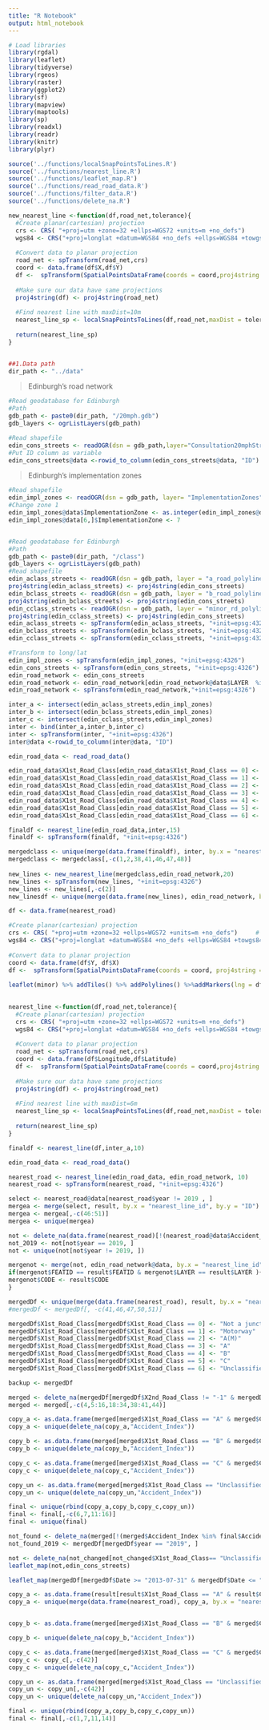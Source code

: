 ```yaml
---
title: "R Notebook"
output: html_notebook
---
```

```r
# Load libraries
library(rgdal)
library(leaflet)
library(tidyverse)
library(rgeos)
library(raster)
library(ggplot2)
library(sf)
library(mapview)
library(maptools)
library(sp)
library(readxl)
library(readr)
library(knitr)
library(plyr)

source('../functions/localSnapPointsToLines.R')
source('../functions/nearest_line.R')
source('../functions/leaflet_map.R')
source('../functions/read_road_data.R')
source('../functions/filter_data.R')
source('../functions/delete_na.R')

new_nearest_line <-function(df,road_net,tolerance){
  #Create planar(cartesian) projection 
  crs <- CRS( "+proj=utm +zone=32 +ellps=WGS72 +units=m +no_defs")     # UTM zone = 32 N
  wgs84 <- CRS("+proj=longlat +datum=WGS84 +no_defs +ellps=WGS84 +towgs84=0,0,0")  # long/lat
  
  #Convert data to planar projection  
  road_net <- spTransform(road_net,crs)
  coord <- data.frame(df$X,df$Y)
  df <-  spTransform(SpatialPointsDataFrame(coords = coord,proj4string = wgs84,data = df), crs)
  
  #Make sure our data have same projections
  proj4string(df) <- proj4string(road_net)
  
  #Find nearest line with maxDist=10m 
  nearest_line_sp <- localSnapPointsToLines(df,road_net,maxDist = tolerance,withAttrs=TRUE)
  
  return(nearest_line_sp)
}


##1.Data path 
dir_path <- "../data"
```

> Edinburgh's road network

```r
#Read geodatabase for Edinburgh
#Path
gdb_path <- paste0(dir_path, "/20mph.gdb")
gdb_layers <- ogrListLayers(gdb_path)

#Read shapefile
edin_cons_streets <- readOGR(dsn = gdb_path,layer="Consultation20mphStreets", verbose = FALSE)
#Put ID column as variable 
edin_cons_streets@data <-rowid_to_column(edin_cons_streets@data, "ID")
```

> Edinburgh's implementation zones

```r
#Read shapefile
edin_impl_zones <- readOGR(dsn = gdb_path, layer= "ImplementationZones", verbose = FALSE)
#Change zone 1
edin_impl_zones@data$ImplementationZone <- as.integer(edin_impl_zones@data$ImplementationZone)
edin_impl_zones@data[6,]$ImplementationZone <- 7


#Read geodatabase for Edinburgh
#Path
gdb_path <- paste0(dir_path, "/class")
gdb_layers <- ogrListLayers(gdb_path)
#Read shapefile
edin_aclass_streets <- readOGR(dsn = gdb_path, layer = "a_road_polyline", verbose = FALSE)
proj4string(edin_aclass_streets) <- proj4string(edin_cons_streets)
edin_bclass_streets <- readOGR(dsn = gdb_path, layer = "b_road_polyline", verbose = FALSE)
proj4string(edin_bclass_streets) <- proj4string(edin_cons_streets)
edin_cclass_streets <- readOGR(dsn = gdb_path, layer = "minor_rd_polyline", verbose = FALSE)
proj4string(edin_cclass_streets) <- proj4string(edin_cons_streets)
edin_aclass_streets <- spTransform(edin_aclass_streets, "+init=epsg:4326")
edin_bclass_streets <- spTransform(edin_bclass_streets, "+init=epsg:4326")
edin_cclass_streets <- spTransform(edin_cclass_streets, "+init=epsg:4326")
```



```r
#Transform to long/lat
edin_impl_zones <- spTransform(edin_impl_zones, "+init=epsg:4326")
edin_cons_streets <- spTransform(edin_cons_streets, "+init=epsg:4326")
edin_road_network <- edin_cons_streets
edin_road_network <- edin_road_network[edin_road_network@data$LAYER  %in% c("20mph existing streets", "20mph local streets","20mph main streets","30mph","Part time 20mph"),]
edin_road_network <- spTransform(edin_road_network,"+init=epsg:4326")
```


```r
inter_a <- intersect(edin_aclass_streets,edin_impl_zones)
inter_b <- intersect(edin_bclass_streets,edin_impl_zones)
inter_c <- intersect(edin_cclass_streets,edin_impl_zones)
inter <- bind(inter_a,inter_b,inter_c)
inter <- spTransform(inter, "+init=epsg:4326")
inter@data <-rowid_to_column(inter@data, "ID")

edin_road_data <- read_road_data()

edin_road_data$X1st_Road_Class[edin_road_data$X1st_Road_Class == 0] <- "Not a junction or within 20meters"
edin_road_data$X1st_Road_Class[edin_road_data$X1st_Road_Class == 1] <- "Motorway"
edin_road_data$X1st_Road_Class[edin_road_data$X1st_Road_Class == 2] <- "A(M)"
edin_road_data$X1st_Road_Class[edin_road_data$X1st_Road_Class == 3] <- "A"
edin_road_data$X1st_Road_Class[edin_road_data$X1st_Road_Class == 4] <- "B"
edin_road_data$X1st_Road_Class[edin_road_data$X1st_Road_Class == 5] <- "C"
edin_road_data$X1st_Road_Class[edin_road_data$X1st_Road_Class == 6] <- "Unclassified"
```


```r
finaldf <- nearest_line(edin_road_data,inter,15)
finaldf <- spTransform(finaldf, "+init=epsg:4326")

mergedclass <- unique(merge(data.frame(finaldf), inter, by.x = "nearest_line_id", by.y = "ID"))
mergedclass <- mergedclass[,-c(1,2,38,41,46,47,48)]
  
new_lines <- new_nearest_line(mergedclass,edin_road_network,20)
new_lines <- spTransform(new_lines, "+init=epsg:4326")
new_lines <- new_lines[,-c(2)]
new_linesdf <- unique(merge(data.frame(new_lines), edin_road_network, by.x = "nearest_line_id", by.y = "ID"))
```


```r

df <- data.frame(nearest_road)

#Create planar(cartesian) projection 
crs <- CRS( "+proj=utm +zone=32 +ellps=WGS72 +units=m +no_defs")     # UTM zone = 32 N
wgs84 <- CRS("+proj=longlat +datum=WGS84 +no_defs +ellps=WGS84 +towgs84=0,0,0")  # long/lat
  
#Convert data to planar projection  
coord <- data.frame(df$Y, df$X)
df <-  spTransform(SpatialPointsDataFrame(coords = coord, proj4string = wgs84, data = df), crs)
  
leaflet(minor) %>% addTiles() %>% addPolylines() %>%addMarkers(lng = df$X, lat = df$Y)
  

nearest_line <-function(df,road_net,tolerance){
  #Create planar(cartesian) projection 
  crs <- CRS( "+proj=utm +zone=32 +ellps=WGS72 +units=m +no_defs")     # UTM zone = 32 N
  wgs84 <- CRS("+proj=longlat +datum=WGS84 +no_defs +ellps=WGS84 +towgs84=0,0,0")  # long/lat
  
  #Convert data to planar projection  
  road_net <- spTransform(road_net,crs)
  coord <- data.frame(df$Longitude,df$Latitude)
  df <-  spTransform(SpatialPointsDataFrame(coords = coord,proj4string = wgs84,data = df), crs)
  
  #Make sure our data have same projections
  proj4string(df) <- proj4string(road_net)
  
  #Find nearest line with maxDist=6m 
  nearest_line_sp <- localSnapPointsToLines(df,road_net,maxDist = tolerance,withAttrs=TRUE)
  
  return(nearest_line_sp)
}

finaldf <- nearest_line(df,inter_a,10)

```


```r
edin_road_data <- read_road_data()
```


```r
nearest_road <- nearest_line(edin_road_data, edin_road_network, 10)
nearest_road <- spTransform(nearest_road, "+init=epsg:4326")
```


```r
select <- nearest_road@data[nearest_road$year != 2019 , ]
mergea <- merge(select, result, by.x = "nearest_line_id", by.y = "ID")
mergea <- mergea[,-c(46:51)]
mergea <- unique(mergea)

not <- delete_na(data.frame(nearest_road)[!(nearest_road@data$Accident_Index %in% mergea$Accident_Index),],"Accident_Index")
not_2019 <- not[not$year == 2019, ]
not <- unique(not[not$year != 2019, ])

mergenot <- merge(not, edin_road_network@data, by.x = "nearest_line_id", by.y = "ID")
if(mergenot$FEATID == result$FEATID & mergenot$LAYER == result$LAYER ){
mergenot$CODE <- result$CODE
}

```


```r
mergedDf <- unique(merge(data.frame(nearest_road), result, by.x = "nearest_line_id", by.y = "ID"))
#mergedDf <- mergedDf[, -c(41,46,47,50,51)]

mergedDf$X1st_Road_Class[mergedDf$X1st_Road_Class == 0] <- "Not a junction or within 20meters"
mergedDf$X1st_Road_Class[mergedDf$X1st_Road_Class == 1] <- "Motorway"
mergedDf$X1st_Road_Class[mergedDf$X1st_Road_Class == 2] <- "A(M)"
mergedDf$X1st_Road_Class[mergedDf$X1st_Road_Class == 3] <- "A"
mergedDf$X1st_Road_Class[mergedDf$X1st_Road_Class == 4] <- "B"
mergedDf$X1st_Road_Class[mergedDf$X1st_Road_Class == 5] <- "C"
mergedDf$X1st_Road_Class[mergedDf$X1st_Road_Class == 6] <- "Unclassified"

backup <- mergedDf

merged <- delete_na(mergedDf[mergedDf$X2nd_Road_Class != "-1" & mergedDf$geometry_type == "MULTIPOINT", ],"Accident_Index")
merged <- merged[,-c(4,5:16,18:34,38:41,44)]
```


```r
copy_a <- as.data.frame(merged[merged$X1st_Road_Class == "A" & merged$CODE == 3001, ])
copy_a <- unique(delete_na(copy_a,"Accident_Index"))

copy_b <- as.data.frame(merged[merged$X1st_Road_Class == "B" & merged$CODE == 3002, ])
copy_b <- unique(delete_na(copy_b,"Accident_Index"))

copy_c <- as.data.frame(merged[merged$X1st_Road_Class == "C" & merged$CODE == 3004, ])
copy_c <- unique(delete_na(copy_c,"Accident_Index"))

copy_un <- as.data.frame(merged[merged$X1st_Road_Class == "Unclassified" & merged$CODE == 3004, ])
copy_un <- unique(delete_na(copy_un,"Accident_Index"))

final <- unique(rbind(copy_a,copy_b,copy_c,copy_un))
final <- final[,-c(6,7,11:16)]
final <- unique(final)
```


```r
not_found <- delete_na(merged[!(merged$Accident_Index %in% final$Accident_Index),],"Accident_Index")
not_found_2019 <- mergedDf[mergedDf$year == "2019", ]

not <- delete_na(not_changed[not_changed$X1st_Road_Class== "Unclassified" & not_changed$LAYER == "30mph", ], "Accident_Index")
leaflet_map(not,edin_cons_streets)

```



```r
leaflet_map(mergedDf[mergedDf$Date >= "2013-07-31" & mergedDf$Date <= "2013-07-30" ,],edin_cons_streets)
```


```r
copy_a <- as.data.frame(result[result$X1st_Road_Class == "A" & result$CODE == 3001, ])
copy_a <- unique(merge(data.frame(nearest_road), copy_a, by.x = "nearest_line_id", by.y = "ID"))


copy_b <- as.data.frame(merged[merged$X1st_Road_Class == "B" & merged$CODE == 3002, ])

copy_b <- unique(delete_na(copy_b,"Accident_Index"))

copy_c <- as.data.frame(merged[merged$X1st_Road_Class == "C" & merged$CODE == 3004, ])
copy_c <- copy_c[,-c(42)]
copy_c <- unique(delete_na(copy_c,"Accident_Index"))

copy_un <- as.data.frame(merged[merged$X1st_Road_Class == "Unclassified" & merged$CODE == 3004, ])
copy_un <- copy_un[,-c(42)]
copy_un <- unique(delete_na(copy_un,"Accident_Index"))

final <- unique(rbind(copy_a,copy_b,copy_c,copy_un))
final <- final[,-c(1,7,11,14)]
```

